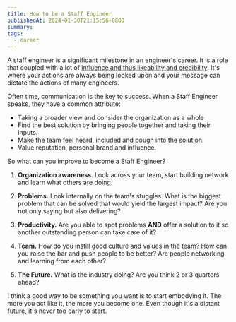 ```yaml
---
title: How to be a Staff Engineer
publishedAt: 2024-01-30T21:15:56+0800
summary:
tags:
  - career
---
```


A staff engineer is a significant milestone in an engineer's career. It is a role that coupled with a lot of [influence and thus likeability and credibility](https://weichuntan.com/blog/influence-likability-credibility). It's where your actions are always being looked upon and your message can dictate the actions of many engineers.

Often time, communication is the key to success. When a Staff Engineer speaks, they have a common attribute:

- Taking a broader view and consider the organization as a whole
- Find the best solution by bringing people together and taking their inputs.
- Make the team feel heard, included and bough into the solution.
- Value reputation, personal brand and influence.

So what can you improve to become a Staff Engineer?

1. **Organization awareness**. Look across your team, start building network and learn what others are doing.

2. **Problems.** Look internally on the team's stuggles. What is the biggest problem that can be solved that would yield the largest impact? Are you not only saying but also delivering?

3. **Productivity.** Are you able to spot problems **AND** offer a solution to it so another outstanding person can take care of it?

4. **Team.** How do you instill good culture and values in the team? How can you raise the bar and push people to be better? Are people networking and learning from each other?

5. **The Future.** What is the industry doing? Are you think 2 or 3 quarters ahead?

I think a good way to be something you want is to start embodying it. The more you act like it, the more you become one. Even though it's a distant future, it's never too early to start.
